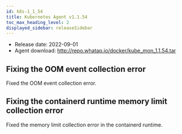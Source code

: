 ```yaml
---
id: k8s-1_1_54
title: Kubernetes Agent v1.1.54
toc_max_heading_level: 2
displayed_sidebar: releaseSidebar
---
```



-   Release date: 2022-09-01
-   Agent download: http://repo.whatap.io/docker/kube_mon_1.1.54.tar

## Fixing the OOM event collection error

Fixed the OOM event collection error.

## Fixing the containerd runtime memory limit collection error

Fixed the memory limit collection error in the containerd runtime.
